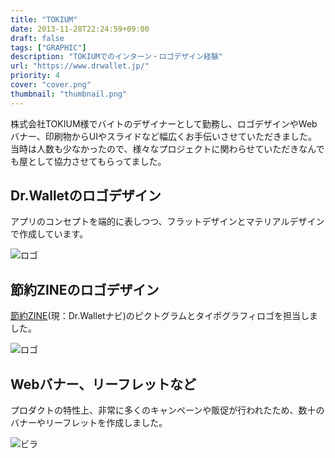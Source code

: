 ```yaml
---
title: "TOKIUM"
date: 2013-11-28T22:24:59+09:00
draft: false
tags: ["GRAPHIC"]
description: "TOKIUMでのインターン・ロゴデザイン経験"
url: "https://www.drwallet.jp/"
priority: 4
cover: "cover.png"
thumbnail: "thumbnail.png"
---
```


株式会社TOKIUM様でバイトのデザイナーとして勤務し、ロゴデザインやWebバナー、印刷物からUIやスライドなど幅広くお手伝いさせていただきました。当時は人数も少なかったので、様々なプロジェクトに関わらせていただきなんでも屋として協力させてもらってました。


## Dr.Walletのロゴデザイン
アプリのコンセプトを端的に表しつつ、フラットデザインとマテリアルデザインで作成しています。

![ロゴ](./dr.png)

## 節約ZINEのロゴデザイン
[節約ZINE](https://www.drwallet.jp/navi/)(現：Dr.Walletナビ)のピクトグラムとタイポグラフィロゴを担当しました。

![ロゴ](./zine.png)

## Webバナー、リーフレットなど
プロダクトの特性上、非常に多くのキャンペーンや販促が行われたため、数十のバナーやリーフレットを作成しました。

![ビラ](./bira.png)
